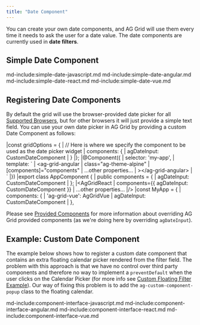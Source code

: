 ```yaml
---
title: "Date Component"
---
```


You can create your own date components, and AG Grid will use them every time it needs to ask the user for a date value. The date components are currently used in **date filters**.
  
## Simple Date Component

md-include:simple-date-javascript.md 
md-include:simple-date-angular.md
md-include:simple-date-react.md 
md-include:simple-date-vue.md 

## Registering Date Components

By default the grid will use the browser-provided date picker for all [Supported Browsers](/supported-browsers/), but for other browsers it will just provide a simple text field. You can use your own date picker in AG Grid by providing a custom Date Component as follows:

<framework-specific-section frameworks="javascript">
<snippet transform={false}>
|const gridOptions = {
|    // Here is where we specify the component to be used as the date picker widget
|    components: {
|        agDateInput: CustomDateComponent
|    }
|};
</snippet>
</framework-specific-section>

<framework-specific-section frameworks="angular">
<snippet transform={false} language="ts">
|@Component({
|    selector: 'my-app',
|    template: `
|      &lt;ag-grid-angular
|          class="ag-theme-alpine"
|          [components]="components"
|          ...other properties...  
|      >&lt;/ag-grid-angular>
|    `
|})
|export class AppComponent {
|    public components = {
|        agDateInput: CustomDateComponent
|    };
</snippet>
</framework-specific-section>

<framework-specific-section frameworks="react">
<snippet transform={false} language="jsx">
|&lt;AgGridReact
|    components={{ agDateInput: CustomDateComponent }}
|    ...other properties...
|/>
</snippet>
</framework-specific-section>

<framework-specific-section frameworks="vue">
<snippet transform={false}>
|const MyApp = {
|    components: {
|        'ag-grid-vue': AgGridVue
|        agDateInput: CustomDateComponent
|    },
</snippet>
</framework-specific-section>

Please see [Provided Components](../components/#grid-provided-components) for more information about overriding AG Grid provided components (as we're doing here
by overriding `agDateInput`).

## Example: Custom Date Component

The example below shows how to register a custom date component that contains an extra floating calendar picker rendered from the filter field. The problem with this approach is that we have no control over third party components and therefore no way to implement a `preventDefault` when the user clicks on the Calendar Picker (for more info see [Custom Floating Filter Example](/component-floating-filter/#example-custom-floating-filter)). Our way of fixing this problem is to add the `ag-custom-component-popup` class to the floating calendar.

<GridExampleRunner title='Custom Date Component' name='custom-date' type='generated' options='{ "extras": ["fontawesome", "flatpickr"] }'></GridExampleRunner>

md-include:component-interface-javascript.md
md-include:component-interface-angular.md
md-include:component-interface-react.md
md-include:component-interface-vue.md

<interface-documentation interfaceName='IDateParams' overridesrc='component-date/resources/dateParams.json' ></interface-documentation>



